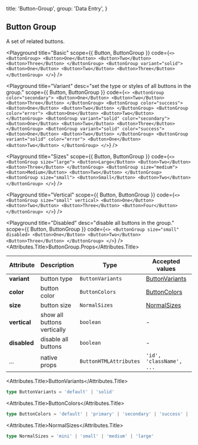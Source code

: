 
  title: 'Button-Group',
  group: 'Data Entry',
}

## Button Group

A set of related buttons.

<Playground
  title="Basic"
  scope={{ Button, ButtonGroup }}
  code={`
    <>
      <ButtonGroup>
        <Button>One</Button>
        <Button>Two</Button>
        <Button>Three</Button>
      </ButtonGroup>
      <ButtonGroup variant="solid">
        <Button>One</Button>
        <Button>Two</Button>
        <Button>Three</Button>
      </ButtonGroup>
    </>
  `}
/>

<Playground
  title="Variant"
  desc="set the type or styles of all buttons in the group."
  scope={{ Button, ButtonGroup }}
  code={`
<>
  <ButtonGroup color="secondary">
    <Button>One</Button>
    <Button>Two</Button>
    <Button>Three</Button>
  </ButtonGroup>
  <ButtonGroup color="success">
    <Button>One</Button>
    <Button>Two</Button>
  </ButtonGroup>
  <ButtonGroup color="error">
    <Button>One</Button>
    <Button>Two</Button>
  </ButtonGroup>
  <ButtonGroup variant="solid" color="secondary">
    <Button>One</Button>
    <Button>Two</Button>
    <Button>Three</Button>
  </ButtonGroup>
  <ButtonGroup variant="solid" color="success">
    <Button>One</Button>
    <Button>Two</Button>
  </ButtonGroup>
  <ButtonGroup variant="solid" color="error">
    <Button>One</Button>
    <Button>Two</Button>
  </ButtonGroup>
</>
`}
/>

<Playground
  title="Sizes"
  scope={{ Button, ButtonGroup }}
  code={`
<>
  <ButtonGroup size="large">
    <Button>Large</Button>
    <Button>Two</Button>
    <Button>Three</Button>
  </ButtonGroup>
  <ButtonGroup size="medium">
    <Button>Medium</Button>
    <Button>Two</Button>
  </ButtonGroup>
  <ButtonGroup size="small">
    <Button>Small</Button>
    <Button>Two</Button>
  </ButtonGroup>
</>
`}
/>

<Playground
  title="Vertical"
  scope={{ Button, ButtonGroup }}
  code={`
<>
  <ButtonGroup size="small" vertical>
    <Button>One</Button>
    <Button>Two</Button>
    <Button>Three</Button>
    <Button>Four</Button>
  </ButtonGroup>
</>
`}
/>

<Playground
  title="Disabled"
  desc="disable all buttons in the group."
  scope={{ Button, ButtonGroup }}
  code={`
<>
  <ButtonGroup size="small" disabled>
    <Button>One</Button>
    <Button>Two</Button>
    <Button>Three</Button>
  </ButtonGroup>
</>
`} />
<Attributes edit="/pages/en-us/components/button-group.mdx">
<Attributes.Title>ButtonGroup.Props</Attributes.Title>

| Attribute    | Description                 | Type                   | Accepted values                   | Default   |
| ------------ | --------------------------- | ---------------------- | --------------------------------- | --------- |
| **variant**  | button type                 | `ButtonVariants`       | [ButtonVariants](#buttonVariants) | `default` |
| **color**    | button color                | `ButtonColors`         | [ButtonColors](#buttontypes)      | `default` |
| **size**     | button size                 | `NormalSizes`          | [NormalSizes](#normalsizes)       | `medium`  |
| **vertical** | show all buttons vertically | `boolean`              | -                                 | `false`   |
| **disabled** | disable all buttons         | `boolean`              | -                                 | `false`   |
| ...          | native props                | `ButtonHTMLAttributes` | `'id', 'className', ...`          | -         |

<Attributes.Title>ButtonVariants</Attributes.Title>

```ts
type ButtonVariants = 'default' | 'solid'
```

<Attributes.Title>ButtonColors</Attributes.Title>

```ts
type ButtonColors = 'default' | 'primary' | 'secondary' | 'success' | 'warning' | 'error'
```

<Attributes.Title>NormalSizes</Attributes.Title>

```ts
type NormalSizes = 'mini' | 'small' | 'medium' | 'large'
```

</Attributes>

